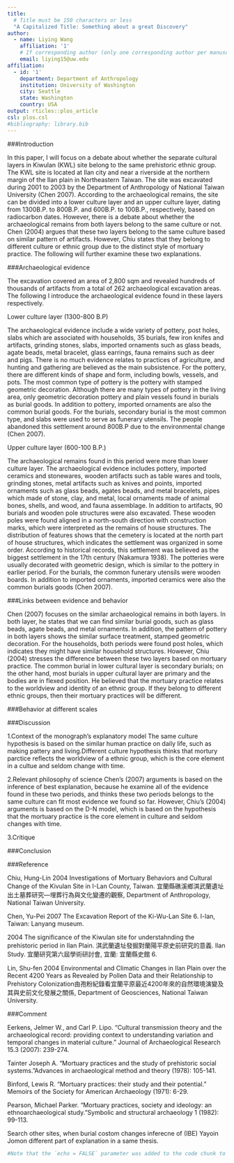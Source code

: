 ```yaml
---
title:
  # Title must be 150 characters or less
  "A Capitalized Title: Something about a great Discovery"
author:
  - name: Liying Wang
    affiliation: '1'
    # If corresponding author (only one corresponding author per manuscript)
    email: liying15@uw.edu
affiliation:
  - id: '1'
    department: Department of Anthropology
    institution: University of Washington
    city: Seattle
    state: Washington
    country: USA
output: rticles::plos_article
csl: plos.csl
#bibliography: library.bib
---
```


###Introduction

In this paper, I will focus on a debate about whether the separate cultural layers in Kiwulan (KWL) site belong to the same prehistoric ethnic group. The KWL site is located at Ilan city and near a riverside at the northern margin of the Ilan plain in Northeastern Taiwan. The site was excavated during 2001 to 2003 by the Department of Anthropology of National Taiwan University (Chen 2007). According to the archaeological remains, the site can be divided into a lower culture layer and an upper culture layer, dating from 1300B.P. to 800B.P. and 600B.P. to 100B.P., respectively, based on radiocarbon dates. However, there is a debate about whether the archaeological remains from both layers belong to the same culture or not. Chen (2004) argues that these two layers belong to the same culture based on similar pattern of artifacts. However, Chiu states that they belong to different culture or ethnic group due to the distinct style of mortuary practice. The following will further examine these two explanations.  

###Archaeological evidence 

The excavation covered an area of 2,800 sqm and revealed hundreds of thousands of artifacts from a total of 262 archaeological excavation areas. The following I introduce the archaeological evidence found in these layers respectively.

Lower culture layer (1300-800 B.P) 

The archaeological evidence include a wide variety of pottery, post holes, slabs which are associated with households, 35 burials, few iron knifes and artifacts, grinding stones, slabs, imported ornaments such as glass beads, agate beads, metal bracelet, glass earrings, fauna remains such as deer and pigs. There is no much evidence relates to practices of agriculture, and hunting and gathering are believed as the main subsistence. For the pottery, there are different kinds of shape and form, including bowls, vessels, and pots. The most common type of pottery is the pottery with stamped geometric decoration. Although there are many types of pottery in the living area, only geometric decoration pottery and plain vessels found in burials as burial goods. In addition to pottery, imported ornaments are also the common burial goods. For the burials, secondary burial is the most common type, and slabs were used to serve as funerary utensils. The people abandoned this settlement around 800B.P due to the environmental change (Chen 2007).

Upper culture layer (600-100 B.P.)

The archaeological remains found in this period were more than lower culture layer. The archaeological evidence includes pottery, imported ceramics and stonewares, wooden artifacts such as table wares and tools, grinding stones, metal artifacts such as knives and points, imported ornaments such as glass beads, agates beads, and metal bracelets, pipes which made of stone, clay, and metal, local ornaments made of animal bones, shells, and wood, and fauna assemblage. In addition to artifacts, 90 burials and wooden pole structures were also excavated. These wooden poles were found aligned in a north-south direction with construction marks, which were interpreted as the remains of house structures. The distribution of features shows that the cemetery is located at the north part of house structures, which indicates the settlement was organized in some order. According to historical records, this settlement was believed as the biggest settlement in the 17th century (Nakamura 1938). The potteries were usually decorated with geometric design, which is similar to the pottery in earlier period. For the burials, the common funerary utensils were wooden boards. In addition to imported ornaments, imported ceramics were also the common burials goods (Chen 2007).

###Links between evidence and behavior

Chen (2007) focuses on the similar archaeological remains in both layers. In both layer, he states that we can find similar burial goods, such as glass beads, agate beads, and metal ornaments. In addition, the pattern of pottery in both layers shows the similar surface treatment, stamped geometric decoration. For the households, both periods were found post holes, which indicates they might have similar household structures. However, Chiu (2004) stresses the difference between these two layers based on mortuary practice. The common burial in lower cultural layer is secondary burials; on the other hand, most burials in upper cultural layer are primary and the bodies are in flexed position. He believed that the mortuary practice relates to the worldview and identity of an ethnic group. If they belong to different ethnic groups, then their mortuary practices will be different.

###Behavior at different scales 

###Discussion

1.Context of the monograph’s explanatory model The same culture hypothesis is based on the similar human practice on daily life, such as making pattery and living.Different culture hypothesis thinks that mortury parctice reflects the worldview of a ethnic group, which is the core element in a cultue and seldom change with time.

2.Relevant philosophy of science Chen's (2007) arguments is based on the inference of best explanation, because he examine all of the evidence found in these two periods, and thinks these two periods belongs to the same culture can fit most evidence we found so far. However, Chiu’s (2004) arguments is based on the D-N model, which is based on the hypothesis that the mortuary practice is the core element in culture and seldom changes with time.

3.Critique

###Conclusion

###Reference

Chiu, Hung-Lin
2004  Investigations of Mortuary Behaviors and Cultural Change of the Kivulan Site in I-Lan County, Taiwan. 宜蘭縣礁溪鄉淇武蘭遺址出土墓葬研究—埋葬行為與文化變遷的觀察, Department of Anthropology, National Taiwan University. 

Chen, Yu-Pei
2007  The Excavation Report of the Ki-Wu-Lan Site 6. I-lan, Taiwan: Lanyang museum.

2004	The significance of the Kiwulan site for understahnding the prehistoric period in Ilan Plain. 淇武蘭遺址發掘對蘭陽平原史前研究的意義. Ilan Study. 宜蘭研究第六屆學術研討會, 宜蘭: 宜蘭縣史館 6.

Lin, Shu-fen
2004 Environmental and Climatic Changes in Ilan Plain over the Recent 4200 Years as Revealed by Pollen Data and their Relationship to Prehistory Colonization由孢粉紀錄看宜蘭平原最近4200年來的自然環境演變及其與史前文化發展之關係, Department of Geosciences, National Taiwan University.

###Comment

Eerkens, Jelmer W., and Carl P. Lipo. "Cultural transmission theory and the archaeological record: providing context to understanding variation and temporal changes in material culture." Journal of Archaeological Research 15.3 (2007): 239-274.

Tainter Joseph A. "Mortuary practices and the study of prehistoric social systems."Advances in archaeological method and theory (1978): 105-141.

Binford, Lewis R. "Mortuary practices: their study and their potential." Memoirs of the Society for American Archaeology (1971): 6-29.

Pearson, Michael Parker. "Mortuary practices, society and ideology: an ethnoarchaeological study."Symbolic and structural archaeology 1 (1982): 99-113.

Search other sites, when burial costom changes inferecne of (IBE) Yayoin Jomon different part of explanation in a same thesis.

```r
#Note that the `echo = FALSE` parameter was added to the code chunk to prevent printing of the R code that generated the plot.
```
